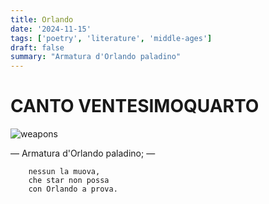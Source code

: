 ```yaml
---
title: Orlando
date: '2024-11-15'
tags: ['poetry', 'literature', 'middle-ages']
draft: false
summary: "Armatura d'Orlando paladino"
---
```


# CANTO VENTESIMOQUARTO

![weapons](/static/images/nadie-las-mueva.jpg "priority")

— Armatura d'Orlando paladino; —

```
    nessun la muova,
    che star non possa
    con Orlando a prova.
```
